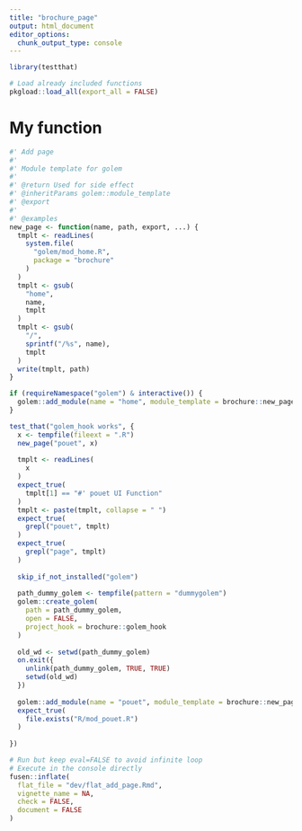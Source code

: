 ```yaml
---
title: "brochure_page"
output: html_document
editor_options: 
  chunk_output_type: console
---
```


```r
library(testthat)
```

```r
# Load already included functions
pkgload::load_all(export_all = FALSE)
```

# My function

```r
#' Add page
#'
#' Module template for golem
#'
#' @return Used for side effect
#' @inheritParams golem::module_template
#' @export
#'
#' @examples
new_page <- function(name, path, export, ...) {
  tmplt <- readLines(
    system.file(
      "golem/mod_home.R",
      package = "brochure"
    )
  )
  tmplt <- gsub(
    "home",
    name,
    tmplt
  )
  tmplt <- gsub(
    "/",
    sprintf("/%s", name),
    tmplt
  )
  write(tmplt, path)
}
```

```r
if (requireNamespace("golem") & interactive()) {
  golem::add_module(name = "home", module_template = brochure::new_page)
}
```

```r
test_that("golem_hook works", {
  x <- tempfile(fileext = ".R")
  new_page("pouet", x)
  
  tmplt <- readLines(
    x
  )
  expect_true(
    tmplt[1] == "#' pouet UI Function"
  )
  tmplt <- paste(tmplt, collapse = " ")
  expect_true(
    grepl("pouet", tmplt)
  )
  expect_true(
    grepl("page", tmplt)
  )
  
  skip_if_not_installed("golem")
  
  path_dummy_golem <- tempfile(pattern = "dummygolem")
  golem::create_golem(
    path = path_dummy_golem,
    open = FALSE,
    project_hook = brochure::golem_hook
  )
  
  old_wd <- setwd(path_dummy_golem)
  on.exit({
    unlink(path_dummy_golem, TRUE, TRUE)
    setwd(old_wd)
  })
  
  golem::add_module(name = "pouet", module_template = brochure::new_page)
  expect_true(
    file.exists("R/mod_pouet.R")
  )
  
})
```


```r
# Run but keep eval=FALSE to avoid infinite loop
# Execute in the console directly
fusen::inflate(
  flat_file = "dev/flat_add_page.Rmd", 
  vignette_name = NA, 
  check = FALSE,
  document = FALSE
)
```

